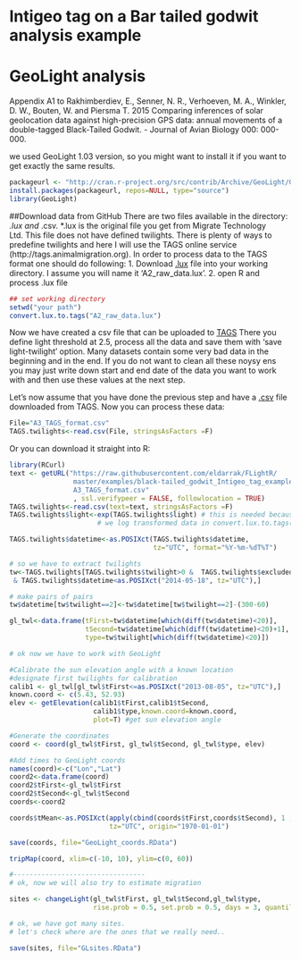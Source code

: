 <!--
%\VignetteEngine{knitr}
%\VignetteIndexEntry{Bar-Tailed Godwit GeoLight analysis}
%\VignetteDepends{FLightR}
-->
# Intigeo tag on a Bar tailed godwit analysis example
# GeoLight analysis
Appendix A1 to 
Rakhimberdiev, E., Senner, N. R., Verhoeven, M. A., Winkler, D. W., Bouten, W. and Piersma T. 2015 Comparing inferences of solar geolocation data against high-precision GPS data: annual movements of a double-tagged Black-Tailed Godwit. - Journal of Avian Biology 000: 000-000.

we used GeoLight 1.03 version, so you might want to install it if you want to get exactly the same results.
```r
packageurl <- "http://cran.r-project.org/src/contrib/Archive/GeoLight/GeoLight_1.03.tar.gz"
install.packages(packageurl, repos=NULL, type="source")
library(GeoLight)
```
##Download data from GitHub
There are two files available in the directory: *.lux and *.csv. *.lux is the original file you get from Migrate Technology Ltd. This file does not have defined twilights. There is plenty of ways to predefine twilights and here I will use the TAGS online service (http://tags.animalmigration.org). In order to process data to the TAGS format one should do following:
1. Download [.lux](https://raw.githubusercontent.com/eldarrak/FLightR/master/examples/black-tailed_godwit_Intigeo_tag_example/A2_raw_data.lux) file into your working directory. I assume you will name it 'A2_raw_data.lux'.
2. open R and process .lux file
```r
## set working directory
setwd("your path")
convert.lux.to.tags("A2_raw_data.lux")
```
Now we have created a csv file that can be uploaded to [TAGS](http://tags.animalmigration.org)
There you define light threshold at 2.5, process all the data and save them with 'save light-twilight' option.
Many datasets contain some very bad data in the beginning and in the end. If you do not want to clean all these noysy ens you may just write down start and end date of the data you want to work with and then use these values at the next step.

Let's now assume that you have done the previous step and have a [.csv](https://raw.githubusercontent.com/eldarrak/FLightR/master/examples/black-tailed_godwit_Intigeo_tag_example/A3_TAGS_format.csv) file downloaded from TAGS. Now you can process these data:

```r
File="A3_TAGS_format.csv"
TAGS.twilights<-read.csv(File, stringsAsFactors =F)
``` 
Or you can download it straight into R:
```r
library(RCurl)
text <- getURL("https://raw.githubusercontent.com/eldarrak/FLightR/
                master/examples/black-tailed_godwit_Intigeo_tag_example/
                A3_TAGS_format.csv"
                , ssl.verifypeer = FALSE, followlocation = TRUE)
TAGS.twilights<-read.csv(text=text, stringsAsFactors =F)
TAGS.twilights$light<-exp(TAGS.twilights$light) # this is needed because
                      # we log transformed data in convert.lux.to.tags()

TAGS.twilights$datetime<-as.POSIXct(TAGS.twilights$datetime,
                                    tz="UTC", format="%Y-%m-%dT%T")

# so we have to extract twilights
tw<-TAGS.twilights[TAGS.twilights$twilight>0 &  TAGS.twilights$excluded==0
 & TAGS.twilights$datetime<as.POSIXct("2014-05-18", tz="UTC"),]

# make pairs of pairs
tw$datetime[tw$twilight==2]<-tw$datetime[tw$twilight==2]-(300-60)

gl_twl<-data.frame(tFirst=tw$datetime[which(diff(tw$datetime)<20)],
                   tSecond=tw$datetime[which(diff(tw$datetime)<20)+1],
				   type=tw$twilight[which(diff(tw$datetime)<20)])

# ok now we have to work with GeoLight

#Calibrate the sun elevation angle with a known location
#designate first twilights for calibration
calib1 <- gl_twl[gl_twl$tFirst<=as.POSIXct("2013-08-05", tz="UTC"),] 
known.coord <- c(5.43, 52.93)
elev <- getElevation(calib1$tFirst,calib1$tSecond,
                     calib1$type,known.coord=known.coord,
					 plot=T) #get sun elevation angle 

#Generate the coordinates
coord <- coord(gl_twl$tFirst, gl_twl$tSecond, gl_twl$type, elev)

#Add times to GeoLight coords
names(coord)<-c("Lon","Lat")
coord2<-data.frame(coord)
coord2$tFirst<-gl_twl$tFirst
coord2$tSecond<-gl_twl$tSecond
coords<-coord2

coords$tMean<-as.POSIXct(apply(cbind(coords$tFirst,coords$tSecond), 1 , mean),
                         tz="UTC", origin="1970-01-01")

save(coords, file="GeoLight_coords.RData")

tripMap(coord, xlim=c(-10, 10), ylim=c(0, 60))

#---------------------------------
# ok, now we will also try to estimate migration 

sites <- changeLight(gl_twl$tFirst, gl_twl$tSecond,gl_twl$type,
                     rise.prob = 0.5, set.prob = 0.5, days = 3, quantile=0.99)

# ok, we have got many sites.
# let's check where are the ones that we really need..

save(sites, file="GLsites.RData")

```

